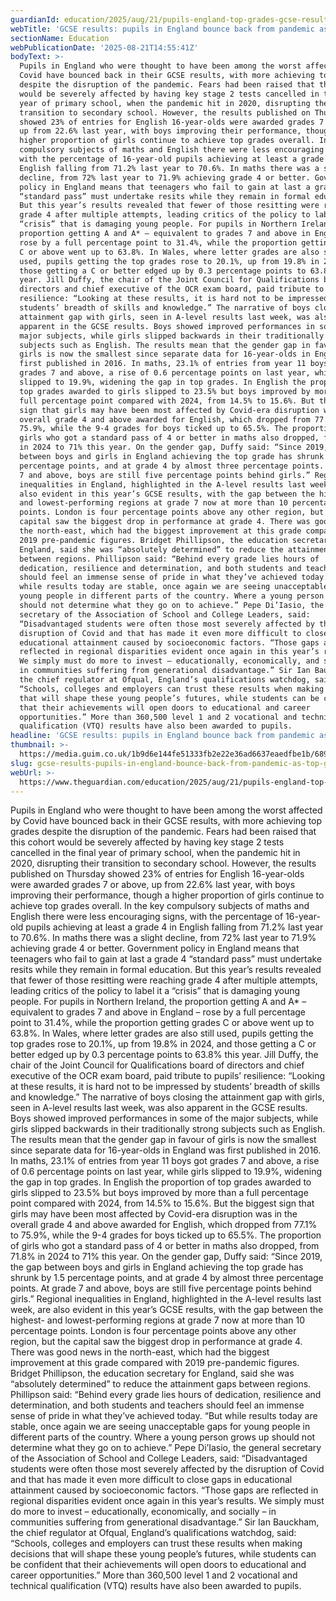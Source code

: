 ```yaml
---
guardianId: education/2025/aug/21/pupils-england-top-grades-gcse-results-rises
webTitle: 'GCSE results: pupils in England bounce back from pandemic as top grades rise'
sectionName: Education
webPublicationDate: '2025-08-21T14:55:41Z'
bodyText: >-
  Pupils in England who were thought to have been among the worst affected by
  Covid have bounced back in their GCSE results, with more achieving top grades
  despite the disruption of the pandemic. Fears had been raised that this cohort
  would be severely affected by having key stage 2 tests cancelled in the final
  year of primary school, when the pandemic hit in 2020, disrupting their
  transition to secondary school. However, the results published on Thursday
  showed 23% of entries for English 16-year-olds were awarded grades 7 or above,
  up from 22.6% last year, with boys improving their performance, though a
  higher proportion of girls continue to achieve top grades overall. In the key
  compulsory subjects of maths and English there were less encouraging signs,
  with the percentage of 16-year-old pupils achieving at least a grade 4 in
  English falling from 71.2% last year to 70.6%. In maths there was a slight
  decline, from 72% last year to 71.9% achieving grade 4 or better. Government
  policy in England means that teenagers who fail to gain at last a grade 4
  “standard pass” must undertake resits while they remain in formal education.
  But this year’s results revealed that fewer of those resitting were reaching
  grade 4 after multiple attempts, leading critics of the policy to label it a
  “crisis” that is damaging young people. For pupils in Northern Ireland, the
  proportion getting A and A* – equivalent to grades 7 and above in England –
  rose by a full percentage point to 31.4%, while the proportion getting grades
  C or above went up to 63.8%. In Wales, where letter grades are also still
  used, pupils getting the top grades rose to 20.1%, up from 19.8% in 2024, and
  those getting a C or better edged up by 0.3 percentage points to 63.8% this
  year. Jill Duffy, the chair of the Joint Council for Qualifications board of
  directors and chief executive of the OCR exam board, paid tribute to pupils’
  resilience: “Looking at these results, it is hard not to be impressed by
  students’ breadth of skills and knowledge.” The narrative of boys closing the
  attainment gap with girls, seen in A-level results last week, was also
  apparent in the GCSE results. Boys showed improved performances in some of the
  major subjects, while girls slipped backwards in their traditionally strong
  subjects such as English. The results mean that the gender gap in favour of
  girls is now the smallest since separate data for 16-year-olds in England was
  first published in 2016. In maths, 23.1% of entries from year 11 boys got
  grades 7 and above, a rise of 0.6 percentage points on last year, while girls
  slipped to 19.9%, widening the gap in top grades. In English the proportion of
  top grades awarded to girls slipped to 23.5% but boys improved by more than a
  full percentage point compared with 2024, from 14.5% to 15.6%. But the biggest
  sign that girls may have been most affected by Covid-era disruption was in the
  overall grade 4 and above awarded for English, which dropped from 77.1% to
  75.9%, while the 9-4 grades for boys ticked up to 65.5%. The proportion of
  girls who got a standard pass of 4 or better in maths also dropped, from 71.8%
  in 2024 to 71% this year. On the gender gap, Duffy said: “Since 2019, the gap
  between boys and girls in England achieving the top grade has shrunk by 1.5
  percentage points, and at grade 4 by almost three percentage points. At grade
  7 and above, boys are still five percentage points behind girls.” Regional
  inequalities in England, highlighted in the A-level results last week, are
  also evident in this year’s GCSE results, with the gap between the highest-
  and lowest-performing regions at grade 7 now at more than 10 percentage
  points. London is four percentage points above any other region, but the
  capital saw the biggest drop in performance at grade 4. There was good news in
  the north-east, which had the biggest improvement at this grade compared with
  2019 pre-pandemic figures. Bridget Phillipson, the education secretary for
  England, said she was “absolutely determined” to reduce the attainment gaps
  between regions. Phillipson said: “Behind every grade lies hours of
  dedication, resilience and determination, and both students and teachers
  should feel an immense sense of pride in what they’ve achieved today. “But
  while results today are stable, once again we are seeing unacceptable gaps for
  young people in different parts of the country. Where a young person grows up
  should not determine what they go on to achieve.” Pepe Di’Iasio, the general
  secretary of the Association of School and College Leaders, said:
  “Disadvantaged students were often those most severely affected by the
  disruption of Covid and that has made it even more difficult to close gaps in
  educational attainment caused by socioeconomic factors. “Those gaps are
  reflected in regional disparities evident once again in this year’s results.
  We simply must do more to invest – educationally, economically, and socially –
  in communities suffering from generational disadvantage.” Sir Ian Bauckham,
  the chief regulator at Ofqual, England’s qualifications watchdog, said:
  “Schools, colleges and employers can trust these results when making decisions
  that will shape these young people’s futures, while students can be confident
  that their achievements will open doors to educational and career
  opportunities.” More than 360,500 level 1 and 2 vocational and technical
  qualification (VTQ) results have also been awarded to pupils.
headline: 'GCSE results: pupils in England bounce back from pandemic as top grades rise'
thumbnail: >-
  https://media.guim.co.uk/1b9d6e144fe51333fb2e22e36ad6637eaedfbe1b/689_0_5000_4000/500.jpg
slug: gcse-results-pupils-in-england-bounce-back-from-pandemic-as-top-grades-rise
webUrl: >-
  https://www.theguardian.com/education/2025/aug/21/pupils-england-top-grades-gcse-results-rises
---
```

Pupils in England who were thought to have been among the worst affected by Covid have bounced back in their GCSE results, with more achieving top grades despite the disruption of the pandemic. Fears had been raised that this cohort would be severely affected by having key stage 2 tests cancelled in the final year of primary school, when the pandemic hit in 2020, disrupting their transition to secondary school. However, the results published on Thursday showed 23% of entries for English 16-year-olds were awarded grades 7 or above, up from 22.6% last year, with boys improving their performance, though a higher proportion of girls continue to achieve top grades overall. In the key compulsory subjects of maths and English there were less encouraging signs, with the percentage of 16-year-old pupils achieving at least a grade 4 in English falling from 71.2% last year to 70.6%. In maths there was a slight decline, from 72% last year to 71.9% achieving grade 4 or better. Government policy in England means that teenagers who fail to gain at last a grade 4 “standard pass” must undertake resits while they remain in formal education. But this year’s results revealed that fewer of those resitting were reaching grade 4 after multiple attempts, leading critics of the policy to label it a “crisis” that is damaging young people. For pupils in Northern Ireland, the proportion getting A and A* – equivalent to grades 7 and above in England – rose by a full percentage point to 31.4%, while the proportion getting grades C or above went up to 63.8%. In Wales, where letter grades are also still used, pupils getting the top grades rose to 20.1%, up from 19.8% in 2024, and those getting a C or better edged up by 0.3 percentage points to 63.8% this year. Jill Duffy, the chair of the Joint Council for Qualifications board of directors and chief executive of the OCR exam board, paid tribute to pupils’ resilience: “Looking at these results, it is hard not to be impressed by students’ breadth of skills and knowledge.” The narrative of boys closing the attainment gap with girls, seen in A-level results last week, was also apparent in the GCSE results. Boys showed improved performances in some of the major subjects, while girls slipped backwards in their traditionally strong subjects such as English. The results mean that the gender gap in favour of girls is now the smallest since separate data for 16-year-olds in England was first published in 2016. In maths, 23.1% of entries from year 11 boys got grades 7 and above, a rise of 0.6 percentage points on last year, while girls slipped to 19.9%, widening the gap in top grades. In English the proportion of top grades awarded to girls slipped to 23.5% but boys improved by more than a full percentage point compared with 2024, from 14.5% to 15.6%. But the biggest sign that girls may have been most affected by Covid-era disruption was in the overall grade 4 and above awarded for English, which dropped from 77.1% to 75.9%, while the 9-4 grades for boys ticked up to 65.5%. The proportion of girls who got a standard pass of 4 or better in maths also dropped, from 71.8% in 2024 to 71% this year. On the gender gap, Duffy said: “Since 2019, the gap between boys and girls in England achieving the top grade has shrunk by 1.5 percentage points, and at grade 4 by almost three percentage points. At grade 7 and above, boys are still five percentage points behind girls.” Regional inequalities in England, highlighted in the A-level results last week, are also evident in this year’s GCSE results, with the gap between the highest- and lowest-performing regions at grade 7 now at more than 10 percentage points. London is four percentage points above any other region, but the capital saw the biggest drop in performance at grade 4. There was good news in the north-east, which had the biggest improvement at this grade compared with 2019 pre-pandemic figures. Bridget Phillipson, the education secretary for England, said she was “absolutely determined” to reduce the attainment gaps between regions. Phillipson said: “Behind every grade lies hours of dedication, resilience and determination, and both students and teachers should feel an immense sense of pride in what they’ve achieved today. “But while results today are stable, once again we are seeing unacceptable gaps for young people in different parts of the country. Where a young person grows up should not determine what they go on to achieve.” Pepe Di’Iasio, the general secretary of the Association of School and College Leaders, said: “Disadvantaged students were often those most severely affected by the disruption of Covid and that has made it even more difficult to close gaps in educational attainment caused by socioeconomic factors. “Those gaps are reflected in regional disparities evident once again in this year’s results. We simply must do more to invest – educationally, economically, and socially – in communities suffering from generational disadvantage.” Sir Ian Bauckham, the chief regulator at Ofqual, England’s qualifications watchdog, said: “Schools, colleges and employers can trust these results when making decisions that will shape these young people’s futures, while students can be confident that their achievements will open doors to educational and career opportunities.” More than 360,500 level 1 and 2 vocational and technical qualification (VTQ) results have also been awarded to pupils.
